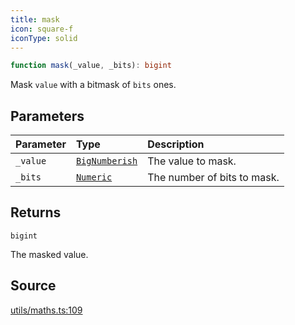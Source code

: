 ```yaml
---
title: mask
icon: square-f
iconType: solid
---
```


```ts
function mask(_value, _bits): bigint
```

Mask `value` with a bitmask of `bits` ones.

## Parameters

| Parameter | Type | Description |
| :------ | :------ | :------ |
| `_value` | [`BigNumberish`](/sdk/content/type-aliases/BigNumberish) | The value to mask. |
| `_bits` | [`Numeric`](/sdk/content/type-aliases/Numeric) | The number of bits to mask. |

## Returns

`bigint`

The masked value.

## Source

[utils/maths.ts:109](https://github.com/dominant-strategies/quais-6.js/blob/e281b3ca939b91260332b67ef4ba6e8b0a3d4134/src/utils/maths.ts#L109)
